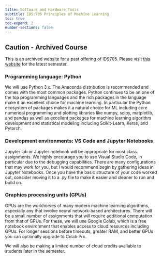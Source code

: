 ```yaml
---
title: Software and Hardware Tools
subtitle: IDS:705 Principles of Machine Learning
toc: true
toc-expand: 2
number-sections: false
---
```


::: {.callout-warning}
## Caution - Archived Course

This is an archived website for a past offering of IDS705. Please visit [this website](https://kylebradbury.github.io/ids705/) for the latest semester.
:::

### Programming language: Python
We will use Python 3.x. The Anaconda distribution is recommended and comes with the most common packages. Python continues to be an one of the top programming languages and the rich packages in the language make it an excellent choice for machine learning. In particular the Python ecosystem of packages makes it a natural choice for ML including core numerical programming and plotting libraries like numpy, scipy, matplotlib, and pandas as well as excellent packages for machine learning algorithm development and statistical modeling including Scikit-Learn, Keras, and Pytorch.

### Development environments: VS Code and Jupyter Notebooks
Jupyter lab or Jupyter notebook will be appropriate for most class assignments. We highly encourage you to use Visual Studio Code, in particular due to the debugging capabilities. There are many configurations that may work for you, but I would recommend begin by gathering ideas in Jupyter Notebooks. Once you have the basic structure of your code worked out, consider moving it to a .py file to make it easier and cleaner to run and build on.

### Graphics processing units (GPUs)
GPUs are the workhorses of many modern machine learning algorithms, especially any that involve neural network-based architectures. There will be a small number of assignments that will require additional computation from that of GPUs. For these, we will use Google Colab, which is a free notebook environment that enables access to cloud resources including GPUs. For longer sessions before timeouts, greater RAM, and better GPUs you can optionally upgrade to Colab Pro.

We will also be making a limited number of cloud credits available to students later in the semester.